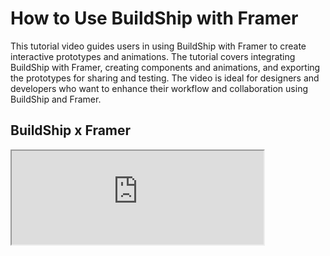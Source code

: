 # How to Use BuildShip with Framer

This tutorial video guides users in using BuildShip with Framer to create interactive prototypes and animations. The
tutorial covers integrating BuildShip with Framer, creating components and animations, and exporting the prototypes for
sharing and testing. The video is ideal for designers and developers who want to enhance their workflow and
collaboration using BuildShip and Framer.

## BuildShip x Framer

<iframe
  className='aspect-video w-full'
  src='https://www.youtube.com/embed/aghxHhNzTlE?si=SM98E2wN904oigHy'
  allow='accelerometer; autoplay; clipboard-write; encrypted-media; gyroscope; picture-in-picture;
    allowfullscreen'
  width='80%'
/>
